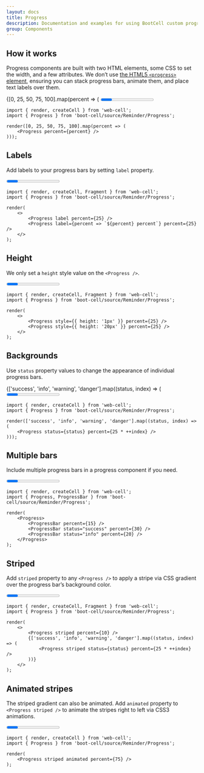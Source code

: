 ```yaml
---
layout: docs
title: Progress
description: Documentation and examples for using BootCell custom progress bars featuring support for stacked bars, animated backgrounds, and text labels.
group: Components
---
```




## How it works

Progress components are built with two HTML elements, some CSS to set the width, and a few attributes.
We don’t use [the HTML5 `<progress>` element][1], ensuring you can stack progress bars, animate them, and place text labels over them.

<Example>
    {[0, 25, 50, 75, 100].map(percent => (
        <Progress percent={percent} />
    ))}
</Example>

```TSX
import { render, createCell } from 'web-cell';
import { Progress } from 'boot-cell/source/Reminder/Progress';

render([0, 25, 50, 75, 100].map(percent => (
    <Progress percent={percent} />
)));
```

## Labels

Add labels to your progress bars by setting `label` property.

<Example>
    <Progress label percent={25} />
    <Progress label={percent => `${percent} percent`} percent={25} />
</Example>

```TSX
import { render, createCell, Fragment } from 'web-cell';
import { Progress } from 'boot-cell/source/Reminder/Progress';

render(
    <>
        <Progress label percent={25} />
        <Progress label={percent => `${percent} percent`} percent={25} />
    </>
);
```

## Height

We only set a `height` style value on the `<Progress />`.

<Example>
    <Progress style={{ height: '1px' }} percent={25} />
    <Progress style={{ height: '20px' }} percent={25} />
</Example>

```TSX
import { render, createCell, Fragment } from 'web-cell';
import { Progress } from 'boot-cell/source/Reminder/Progress';

render(
    <>
        <Progress style={{ height: '1px' }} percent={25} />
        <Progress style={{ height: '20px' }} percent={25} />
    </>
);
```

## Backgrounds

Use `status` property values to change the appearance of individual progress bars.

<Example>
    {['success', 'info', 'warning', 'danger'].map((status, index) => (
        <Progress status={status} percent={25 * ++index} />
    ))}
</Example>

```TSX
import { render, createCell } from 'web-cell';
import { Progress } from 'boot-cell/source/Reminder/Progress';

render(['success', 'info', 'warning', 'danger'].map((status, index) => (
    <Progress status={status} percent={25 * ++index} />
)));
```

## Multiple bars

Include multiple progress bars in a progress component if you need.

<Example>
    <Progress>
        <ProgressBar percent={15} />
        <ProgressBar status="success" percent={30} />
        <ProgressBar status="info" percent={20} />
    </Progress>
</Example>

```TSX
import { render, createCell } from 'web-cell';
import { Progress, ProgressBar } from 'boot-cell/source/Reminder/Progress';

render(
    <Progress>
        <ProgressBar percent={15} />
        <ProgressBar status="success" percent={30} />
        <ProgressBar status="info" percent={20} />
    </Progress>
);
```

## Striped

Add `striped` property to any `<Progress />` to apply a stripe via CSS gradient over the progress bar’s background color.

<Example>
    <Progress striped percent={10} />
    {['success', 'info', 'warning', 'danger'].map((status, index) => (
        <Progress striped status={status} percent={25 * ++index} />
    ))}
</Example>

```TSX
import { render, createCell, Fragment } from 'web-cell';
import { Progress } from 'boot-cell/source/Reminder/Progress';

render(
    <>
        <Progress striped percent={10} />
        {['success', 'info', 'warning', 'danger'].map((status, index) => (
            <Progress striped status={status} percent={25 * ++index} />
        ))}
    </>
);
```

## Animated stripes

The striped gradient can also be animated.
Add `animated` property to `<Progress striped />` to animate the stripes right to left via CSS3 animations.

<Example>
    <Progress striped animated percent={75} />
</Example>

```TSX
import { render, createCell } from 'web-cell';
import { Progress } from 'boot-cell/source/Reminder/Progress';

render(
    <Progress striped animated percent={75} />
);
```

[1]: https://developer.mozilla.org/en-US/docs/Web/HTML/Element/progress
